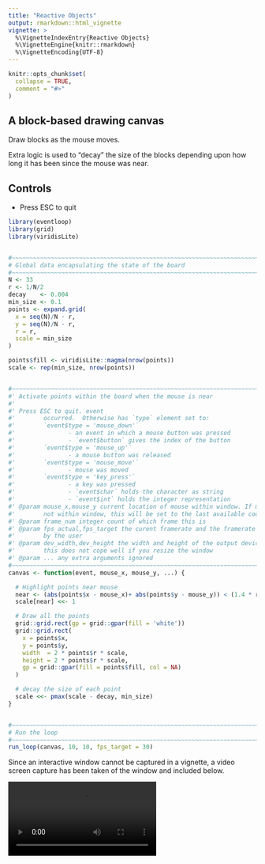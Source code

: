```yaml
---
title: "Reactive Objects"
output: rmarkdown::html_vignette
vignette: >
  %\VignetteIndexEntry{Reactive Objects}
  %\VignetteEngine{knitr::rmarkdown}
  %\VignetteEncoding{UTF-8}
---
```


```r
knitr::opts_chunk$set(
  collapse = TRUE,
  comment = "#>"
)
```




## A block-based drawing canvas

Draw blocks as the mouse moves.

Extra logic is used to "decay" the size of the blocks depending upon
how long it has been since the mouse was near.


## Controls

* Press ESC to quit




```r
library(eventloop)
library(grid)
library(viridisLite)


#~~~~~~~~~~~~~~~~~~~~~~~~~~~~~~~~~~~~~~~~~~~~~~~~~~~~~~~~~~~~~~~~~~~~~~~~~~~~~
# Global data encapsulating the state of the board
#~~~~~~~~~~~~~~~~~~~~~~~~~~~~~~~~~~~~~~~~~~~~~~~~~~~~~~~~~~~~~~~~~~~~~~~~~~~~~
N <- 33
r <- 1/N/2
decay    <- 0.004
min_size <- 0.1
points <- expand.grid(
  x = seq(N)/N - r,
  y = seq(N)/N - r,
  r = r,
  scale = min_size
)

points$fill <- viridisLite::magma(nrow(points))
scale <- rep(min_size, nrow(points))


#~~~~~~~~~~~~~~~~~~~~~~~~~~~~~~~~~~~~~~~~~~~~~~~~~~~~~~~~~~~~~~~~~~~~~~~~~~~~~
#' Activate points within the board when the mouse is near
#' 
#' Press ESC to quit. event
#'        occurred.  Otherwise has `type` element set to:
#'        `event$type = 'mouse_down'` 
#'               - an event in which a mouse button was pressed
#'               - `event$button` gives the index of the button
#'        `event$type = 'mouse_up'`   
#'               - a mouse button was released
#'        `event$type = 'mouse_move'`   
#'               - mouse was moved 
#'        `event$type = 'key_press'`  
#'               - a key was pressed
#'               - `event$char` holds the character as string
#'               - `event$int` holds the integer representation
#' @param mouse_x,mouse_y current location of mouse within window. If mouse is 
#'        not within window, this will be set to the last available coordinates
#' @param frame_num integer count of which frame this is
#' @param fps_actual,fps_target the curent framerate and the framerate specified
#'        by the user
#' @param dev_width,dev_height the width and height of the output device. Note:
#'        this does not cope well if you resize the window
#' @param ... any extra arguments ignored
#~~~~~~~~~~~~~~~~~~~~~~~~~~~~~~~~~~~~~~~~~~~~~~~~~~~~~~~~~~~~~~~~~~~~~~~~~~~~~
canvas <- function(event, mouse_x, mouse_y, ...) {

  # Highlight points near mouse
  near <- (abs(points$x - mouse_x)+ abs(points$y - mouse_y)) < (1.4 * r)
  scale[near] <<- 1

  # Draw all the points
  grid::grid.rect(gp = grid::gpar(fill = 'white'))
  grid::grid.rect(
    x = points$x,
    y = points$y,
    width  = 2 * points$r * scale,
    height = 2 * points$r * scale,
    gp = grid::gpar(fill = points$fill, col = NA)
  )

  # decay the size of each point
  scale <<- pmax(scale - decay, min_size)
}


#~~~~~~~~~~~~~~~~~~~~~~~~~~~~~~~~~~~~~~~~~~~~~~~~~~~~~~~~~~~~~~~~~~~~~~~~~~~~~
# Run the loop
#~~~~~~~~~~~~~~~~~~~~~~~~~~~~~~~~~~~~~~~~~~~~~~~~~~~~~~~~~~~~~~~~~~~~~~~~~~~~~
run_loop(canvas, 10, 10, fps_target = 30)
```


Since an interactive window cannot be captured in a vignette, a video
screen capture has been taken of the window and included below.

<video controls>
  <source src="images/interact.mp4" type="video/mp4">
  Your browser does not support the video tag.
</video> 
